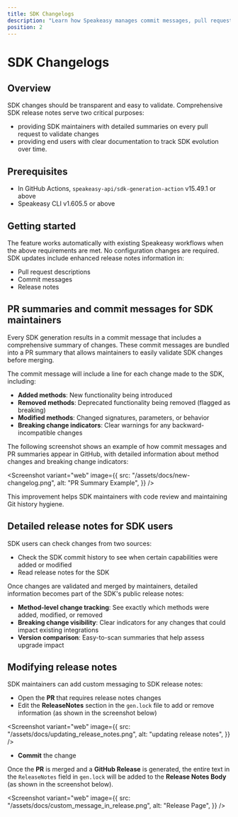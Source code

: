 ```yaml
---
title: SDK Changelogs
description: "Learn how Speakeasy manages commit messages, pull requests, and release notes for your SDKs"
position: 2
---
```



# SDK Changelogs

## Overview

SDK changes should be transparent and easy to validate. Comprehensive SDK release notes serve two critical purposes:

- providing SDK maintainers with detailed summaries on every pull request to validate changes
- providing end users with clear documentation to track SDK evolution over time.

## Prerequisites

- In GitHub Actions, `speakeasy-api/sdk-generation-action` v15.49.1 or above
- Speakeasy CLI v1.605.5 or above

## Getting started

The feature works automatically with existing Speakeasy workflows when the above requirements are met. No configuration changes are required. SDK updates include enhanced release notes information in:

- Pull request descriptions
- Commit messages
- Release notes

## PR summaries and commit messages for SDK maintainers

Every SDK generation results in a commit message that includes a comprehensive summary of changes. These commit messages are bundled into a PR summary that allows maintainers to easily validate SDK changes before merging.

The commit message will include a line for each change made to the SDK, including:

- **Added methods**: New functionality being introduced
- **Removed methods**: Deprecated functionality being removed (flagged as breaking)
- **Modified methods**: Changed signatures, parameters, or behavior
- **Breaking change indicators**: Clear warnings for any backward-incompatible changes

The following screenshot shows an example of how commit messages and PR summaries appear in GitHub, with detailed information about method changes and breaking change indicators:

<Screenshot
  variant="web"
  image={{
    src: "/assets/docs/new-changelog.png",
    alt: "PR Summary Example",
  }}
/>

This improvement helps SDK maintainers with code review and maintaining Git history hygiene.

## Detailed release notes for SDK users

SDK users can check changes from two sources:

- Check the SDK commit history to see when certain capabilities were added or modified
- Read release notes for the SDK

Once changes are validated and merged by maintainers, detailed information becomes part of the SDK's public release notes:

- **Method-level change tracking**: See exactly which methods were added, modified, or removed
- **Breaking change visibility**: Clear indicators for any changes that could impact existing integrations
- **Version comparison**: Easy-to-scan summaries that help assess upgrade impact

## Modifying release notes

SDK maintainers can add custom messaging to SDK release notes:

- Open the **PR** that requires release notes changes
- Edit the **ReleaseNotes** section in the `gen.lock` file to add or remove information (as shown in the screenshot below)

<Screenshot
  variant="web"
  image={{
    src: "/assets/docs/updating_release_notes.png",
    alt: "updating release notes",
  }}
/>

- **Commit** the change

Once the **PR** is merged and a **GitHub Release** is generated, the entire text in the `ReleaseNotes` field in `gen.lock` will be added to the **Release Notes Body** (as shown in the screenshot below).

<Screenshot
  variant="web"
  image={{
    src: "/assets/docs/custom_message_in_release.png",
    alt: "Release Page",
  }}
/>
